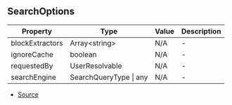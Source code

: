 ## SearchOptions


| Property | Type | Value | Description |
| ----------- | ----------- | ----------- | ----------- |
| blockExtractors | Array\<string> | N/A | - |
| ignoreCache | boolean | N/A | - |
| requestedBy | UserResolvable | N/A | - |
| searchEngine | SearchQueryType \| any | N/A | - |


- [Source](https://github.com/Androz2091/discord-player/blob/99052a9/packages/discord-player/src/types/types.ts#L211)